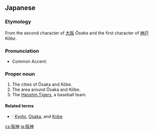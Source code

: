 ==Japanese==
{{ja-kanjitab|阪|神}}

===Etymology===
From the second character of [[大阪]] ''Ōsaka'' and the first character of [[神戸]] ''Kōbe''.

===Pronunciation===
* Common Accent: {{ja-accent-common|atamadaka|は|んしん|háǹshìǹ}}

===Proper noun===
{{ja-pos|proper|はんしん}}
# The cities of Ōsaka and Kōbe.
# The area around Ōsaka and Kōbe.
# The [[w:Hanshin Tigers|Hanshin Tigers]], a baseball team.

====Related terms====
* {{ja-r|京阪神|^けいはんしん}}: [[Kyoto]], [[Osaka]], and [[Kobe]]

[[cs:阪神]]
[[ja:阪神]]